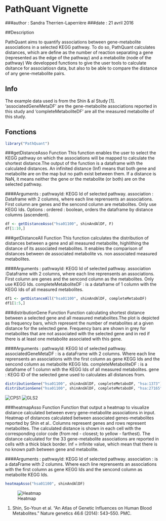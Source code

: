 
# PathQuant Vignette 
###author : Sandra Therrien-Laperrière
###date : 21 avril 2016

##Description  

PathQuant aims to quantify associations between gene-metabolite associations in
a selected KEGG pathway.
To do so, PathQuant calculates distances, which are define as the number of 
reaction separating a gene (represented as the edge of the pathway) and a 
metabolite (node of the pathway) We developped functions to give the user tools 
to calculate dsitance for associatiosn data, but also to be able to compare the 
distance of any gene-metabolite pairs.


## Info 

The example data used is from the Shin & al Study [1]. 'associatedGeneMetaDF'
are the gene-metabolite associations reported in this study and 
'completeMetaboliteDF' are all the measured metabolite of this study.

## Fonctions

```r
library("PathQuant")
```
###getDistanceAsso Function 
This function enables the user to select the KEGG pathway on which the associations
will be mapped to calculate the shortest distance.The 
output of the function is a dataframe with the calculated distances. An infinited distance (Inf) means that both gene and metabolite are on the map but no path exist between them.
If a distance is NaN, it means neither the gene or the metabolite (or both) are 
on the selected pathway.

####Arguments : 
    pathwayId: KEGG Id of selected pathway.
    association : Dataframe with 2 columns, where each line reprensents an
associations. First column are genes and the sencond column are
metabolites. Only use KEGG Ids.
    Options :
    ordered : boolean, orders the dataframe by distance columns (ascendent).

```r

df <- getDistanceAsso("hsa01100", shinAndAlDF, F)
df[1:10,]

```

###getDistanceAll Function 
This function calculates the distribution of distances between a gene and all
measured metabolite, highlithing the distance of its associated metabolites.
It enables the comparison of distances between de associated metabolite vs. non associated measured metabolites.


####Arguments : 
    pathwayId: KEGG Id of selected pathway.
    association :Dataframe with 2 columns, where each line reprensents an
                           associations. First column are genes and the sencond                                  column as the metabolites. Only use KEGG Ids.
    completeMetaboliteDF : is a dataframe of 1 column with the KEGG Ids of
                           all measured metabolites.


```r
df1 <- getDistanceAll("hsa01100", shinAndAlDF, completeMetaboDF)
df1[1:5,]
```


###distributionGene Function
Function calculating shortest distance between a selected gene and all measured metabolites.The plot is depicted as frequency bars, which represent the number of metabolites at a given distance for the selected gene. Frequency bars are shown in grey for metabolites that are not associated with the selected gene and in red if there is at least one metabolite associated with this gene.


####Arguments : 
    pathwayId: KEGG Id of selected pathway.
    associatedGeneMetaDF : is a dataFrame with 2 columns. Where each line 
                            reprensents an associations with the first column as
                            gene KEGG Ids and the sencond column as metabolite
                            KEGG Ids.
    completeMetaboliteDF : is a dataframe of 1 column with the KEGG Ids of
                           all measured metabolites.
    gene : KEGG ID of the selected gene used to calculates all distances from.

```r
distributionGene("hsa01100", shinAndAlDF, completeMetaboDF, "hsa:1373")
distributionGene("hsa01100", shinAndAlDF, completeMetaboDF, "hsa:27165")
```
![CPS1](https://github.com/sandraTL/PathQuant/blob/master/vignettes/CPS1.png)
![GLS2](https://github.com/sandraTL/PathQuant/blob/master/vignettes/GLS2.png)

###heatmapAsso Function 
 Function that output a heatmap to visualize distance calculated between every gene-metabolite associations in input.
Heatmap of distances calculated between associated genes-metabolites reported by Shin et al.. Columns represent genes and rows represent metabolites. The calculated distance is shown in each cell with the corresponding color code (from red - closest; to yellow - farthest). The distance calculated for the 33 gene-metabolite associations are reported in cells with a thick black border. Inf = infinite value, which mean that there is no known path between gene and metabolite.

####Arguments : 
    pathwayId: KEGG Id of selected pathway.
    association :  is a dataFrame with 2 columns. Where each line 
                            reprensents an associations with the first column as
                            gene KEGG Ids and the sencond column as metabolite
                            KEGG Ids.

```r
heatmapAsso("hsa01100", shinAndAlDF)
```

![Heatmap](https://github.com/sandraTL/PathQuant/blob/master/vignettes/heatmapAsso1.png)


1. Shin, So-Youn et al. “An Atlas of Genetic Influences on Human Blood 
Metabolites.” Nature genetics 46.6 (2014): 543–550. PMC.








